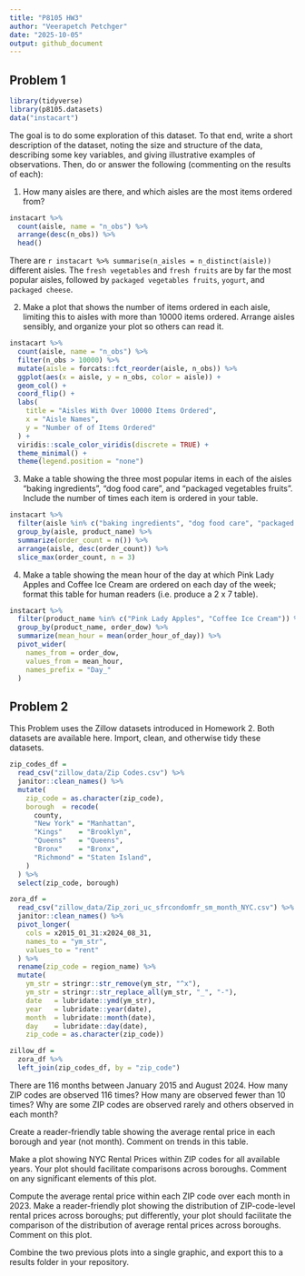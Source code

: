 ```yaml
---
title: "P8105 HW3"
author: "Veerapetch Petchger"
date: "2025-10-05"
output: github_document
---
```

## Problem 1
```r
library(tidyverse)
library(p8105.datasets)
data("instacart")
```
The goal is to do some exploration of this dataset. To that end, write a short description of the dataset, noting the size and structure of the data, describing some key variables, and giving illustrative examples of observations. Then, do or answer the following (commenting on the results of each):

1. How many aisles are there, and which aisles are the most items ordered from?
```r
instacart %>% 
  count(aisle, name = "n_obs") %>%
  arrange(desc(n_obs)) %>% 
  head()
```

There are `r instacart %>% summarise(n_aisles = n_distinct(aisle))` different aisles. The `fresh vegetables` and `fresh fruits` are by far the most popular aisles, followed by `packaged vegetables fruits`, `yogurt`, and `packaged cheese`.

2. Make a plot that shows the number of items ordered in each aisle, limiting this to aisles with more than 10000 items ordered. Arrange aisles sensibly, and organize your plot so others can read it.
```r
instacart %>%
  count(aisle, name = "n_obs") %>%
  filter(n_obs > 10000) %>%
  mutate(aisle = forcats::fct_reorder(aisle, n_obs)) %>%
  ggplot(aes(x = aisle, y = n_obs, color = aisle)) +
  geom_col() +
  coord_flip() +
  labs(
    title = "Aisles With Over 10000 Items Ordered",
    x = "Aisle Names",
    y = "Number of of Items Ordered"
  ) +
  viridis::scale_color_viridis(discrete = TRUE) +
  theme_minimal() +
  theme(legend.position = "none")
```

3. Make a table showing the three most popular items in each of the aisles “baking ingredients”, “dog food care”, and “packaged vegetables fruits”. Include the number of times each item is ordered in your table.
```r
instacart %>%
  filter(aisle %in% c("baking ingredients", "dog food care", "packaged vegetables fruits")) %>% 
  group_by(aisle, product_name) %>% 
  summarize(order_count = n()) %>%
  arrange(aisle, desc(order_count)) %>%
  slice_max(order_count, n = 3)
```

4. Make a table showing the mean hour of the day at which Pink Lady Apples and Coffee Ice Cream are ordered on each day of the week; format this table for human readers (i.e. produce a 2 x 7 table).
```r
instacart %>%
  filter(product_name %in% c("Pink Lady Apples", "Coffee Ice Cream")) %>%
  group_by(product_name, order_dow) %>% 
  summarize(mean_hour = mean(order_hour_of_day)) %>% 
  pivot_wider(
    names_from = order_dow,
    values_from = mean_hour,
    names_prefix = "Day_"
  )
```

## Problem 2
This Problem uses the Zillow datasets introduced in Homework 2. Both datasets are available here. Import, clean, and otherwise tidy these datasets.
```r
zip_codes_df =
  read_csv("zillow_data/Zip Codes.csv") %>% 
  janitor::clean_names() %>% 
  mutate(
    zip_code = as.character(zip_code),
    borough  = recode(
      county,
      "New York" = "Manhattan",
      "Kings"    = "Brooklyn",
      "Queens"   = "Queens",
      "Bronx"    = "Bronx",
      "Richmond" = "Staten Island",
    )
  ) %>%
  select(zip_code, borough)

zora_df =
  read_csv("zillow_data/Zip_zori_uc_sfrcondomfr_sm_month_NYC.csv") %>% 
  janitor::clean_names() %>%
  pivot_longer(
    cols = x2015_01_31:x2024_08_31,
    names_to = "ym_str",
    values_to = "rent"
  ) %>%
  rename(zip_code = region_name) %>% 
  mutate(
    ym_str = stringr::str_remove(ym_str, "^x"),
    ym_str = stringr::str_replace_all(ym_str, "_", "-"),
    date   = lubridate::ymd(ym_str),
    year   = lubridate::year(date),
    month  = lubridate::month(date),
    day    = lubridate::day(date),
    zip_code = as.character(zip_code))

zillow_df =
  zora_df %>% 
  left_join(zip_codes_df, by = "zip_code")
```

There are 116 months between January 2015 and August 2024. How many ZIP codes are observed 116 times? How many are observed fewer than 10 times? Why are some ZIP codes are observed rarely and others observed in each month?

Create a reader-friendly table showing the average rental price in each borough and year (not month). Comment on trends in this table.

Make a plot showing NYC Rental Prices within ZIP codes for all available years. Your plot should facilitate comparisons across boroughs. Comment on any significant elements of this plot.

Compute the average rental price within each ZIP code over each month in 2023. Make a reader-friendly plot showing the distribution of ZIP-code-level rental prices across boroughs; put differently, your plot should facilitate the comparison of the distribution of average rental prices across boroughs. Comment on this plot.

Combine the two previous plots into a single graphic, and export this to a results folder in your repository.


